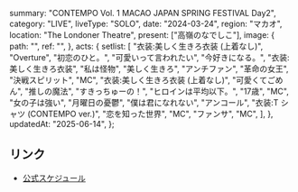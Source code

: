   summary: "CONTEMPO Vol. 1 MACAO JAPAN SPRING FESTIVAL Day2",
  category: "LIVE",
  liveType: "SOLO",
  date: "2024-03-24",
  region: "マカオ",
  location: "The Londoner Theatre",
  present: ["高嶺のなでしこ"],
  image: {
    path: "",
    ref: "",
  },
  acts: {
    setlist: [
      "衣装:美しく生きろ衣装 (上着なし)",
      "Overture",
      "初恋のひと。",
      "可愛いって言われたい",
      "今好きになる。",
      "衣装:美しく生きろ衣装",
      "私は怪物",
      "美しく生きろ",
      "アンチファン",
      "革命の女王",
      "決戦スピリット",
      "MC",
      "衣装:美しく生きろ衣装 (上着なし)",
      "可愛くてごめん",
      "推しの魔法",
      "すきっちゅーの！",
      "ヒロインは平均以下。",
      "17歳",
      "MC",
      "女の子は強い",
      "月曜日の憂鬱",
      "僕は君になれない",
      "アンコール",
      "衣装:T シャツ (CONTEMPO ver.)",
      "恋を知った世界",
      "MC",
      "ファンサ",
      "MC",
    ],
  },
  updatedAt: "2025-06-14",
};

## リンク

- [公式スケジュール](https://takanenonadeshiko.jp/?p=1710)
